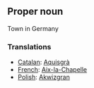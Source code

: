 ==Proper noun==
Town in Germany

===Translations===
*[[Catalan]]: [[Aquisgrà]]
*[[French]]: [[Aix-la-Chapelle]]
*[[Polish]]: [[Akwizgran]]